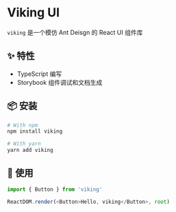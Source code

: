 
<Meta title="Introduction"/>

<h1>Viking UI</h1>

`viking` 是一个模仿 Ant Deisgn 的 React UI 组件库


## ✨ 特性

- TypeScript 编写
- Storybook 组件调试和文档生成

## 📦 安装

```bash
# With npm
npm install viking

# With yarn
yarn add viking
```

## 🔨 使用
```js
import { Button } from 'viking'

ReactDOM.render(<Button>Hello, viking</Button>, root)
```

